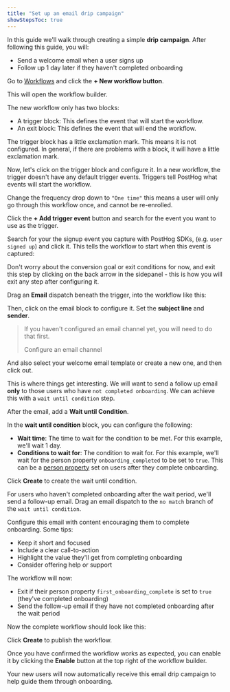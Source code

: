 ```yaml
---
title: "Set up an email drip campaign"
showStepsToc: true
---
```


<Beta />

In this guide we'll walk through creating a simple **drip campaign**. After following this guide, you will:
- Send a welcome email when a user signs up
- Follow up 1 day later if they haven't completed onboarding

<Steps>

<Step title="Create a workflow" badge="required">

Go to [Workflows](https://app.posthog.com/workflows/campaigns/new/workflow) and click the **+ New workflow button**.  

<ProductScreenshot
    imageLight="https://res.cloudinary.com/dmukukwp6/image/upload/w_1600,c_limit,q_auto,f_auto/messaging_new_campaign_light_c1f7b79b46.png"
    imageDark="https://res.cloudinary.com/dmukukwp6/image/upload/w_1600,c_limit,q_auto,f_auto/messaging_new_campaign_dark_6a4ea06e58.png"
    classes="rounded"
    alt="Click the New Workflow button"
/>

This will open the workflow builder. 

The new workflow only has two blocks:
- A trigger block: This defines the event that will start the workflow.
- An exit block: This defines the event that will end the workflow.

<ProductScreenshot
    imageLight="https://res.cloudinary.com/dmukukwp6/image/upload/w_1600,c_limit,q_auto,f_auto/new_campaign_light_acfabde4ca.png"
    imageDark="https://res.cloudinary.com/dmukukwp6/image/upload/w_1600,c_limit,q_auto,f_auto/new_campaign_dark_8ed34dd06e.png"
    classes="rounded"
    alt="Fresh workflow with trigger block"
/>

The trigger block has a little exclamation mark. This means it is not configured. In general, if there are problems with a block, it will have a little exclamation mark.

</Step>

<Step title="Set the trigger" badge="required">

Now, let's click on the trigger block and configure it. In a new workflow, the trigger doesn't have any default trigger events. Triggers tell PostHog what events will start the workflow.

Change the frequency drop down to `"One time"` this means a user will only go through this workflow once, and cannot be re-enrolled.

<ProductScreenshot
    imageLight="https://res.cloudinary.com/dmukukwp6/image/upload/q_auto,f_auto/frequency_trigger_ff50a0016d.png"
    imageDark="https://res.cloudinary.com/dmukukwp6/image/upload/q_auto,f_auto/frequency_trigger_ff50a0016d.png"
    classes="rounded"
    alt="Trigger warning that event is required"
/>

Click the **+ Add trigger event** button and search for the event you want to use as the trigger. 

Search for your the signup event you capture with PostHog SDKs, (e.g. `user signed up`) and click it. This tells the workflow to start when this event is captured:

<ProductScreenshot
    imageLight="https://res.cloudinary.com/dmukukwp6/image/upload/c_crop,g_north,h_0.9,w_1.0/w_1600,c_limit,q_auto,f_auto/messaging_new_campaign_event_select_light_a08c890a53.png"
    imageDark="https://res.cloudinary.com/dmukukwp6/image/upload/c_crop,g_north,h_0.9,w_1.0/w_1600,c_limit,q_auto,f_auto/messaging_new_campaign_event_select_dark_be58972ba1.png"
    classes="rounded"
    alt="Trigger event configuration"
/>

Don't worry about the conversion goal or exit conditions for now, and exit this step by clicking on the back arrow in the sidepanel - this is how you will exit any step after configuring it.

<ProductScreenshot
    imageLight="https://res.cloudinary.com/dmukukwp6/image/upload/c_crop,h_0.3,w_0.4,x_0.25,y_0.13/messaging_new_campaign_event_select_light_a08c890a53.png"
    imageDark="https://res.cloudinary.com/dmukukwp6/image/upload/c_crop,h_0.3,w_0.4,x_0.25,y_0.13/w_1600,c_limit,q_auto,f_auto/messaging_new_campaign_event_select_dark_be58972ba1.png"
    classes="rounded"
    alt="Back arrow in sidepanel"
/>

</Step>

<Step title="Send the first email" badge="required">

Drag an **Email** dispatch beneath the trigger, into the workflow like this:
<ProductScreenshot
    imageLight="https://res.cloudinary.com/dmukukwp6/image/upload/w_1600,c_limit,q_auto,f_auto/new_email_light_98795f1414.png"
    imageDark="https://res.cloudinary.com/dmukukwp6/image/upload/w_1600,c_limit,q_auto,f_auto/new_email_dark_e2811207c7.png"
    classes="rounded"
    alt="Dragging email dispatch"
/>

Then, click on the email block to configure it. Set the **subject line** and **sender**.

<ProductScreenshot
    imageLight="https://res.cloudinary.com/dmukukwp6/image/upload/w_1600,c_limit,q_auto,f_auto/configure_email_template_light_ed7a551fec.png"
    imageDark="https://res.cloudinary.com/dmukukwp6/image/upload/w_1600,c_limit,q_auto,f_auto/configure_email_template_dark_a58f62c95f.png"
    classes="rounded"
    alt="Configure email template"
/>

> If you haven't configured an email channel yet, you will need to do that first.
> 
> <CallToAction className="mb-4" type="primary" to="/docs/workflows/configure-channels">
>   Configure an email channel
> </CallToAction>
> 

And also select your welcome email template or create a new one, and then click out.

<ProductScreenshot
    imageLight="https://res.cloudinary.com/dmukukwp6/image/upload/w_1600,c_limit,q_auto,f_auto/email_template_editor_811f405d88.png"
    imageDark="https://res.cloudinary.com/dmukukwp6/image/upload/w_1600,c_limit,q_auto,f_auto/email_template_editor_dark_24acb77e74.png"
    classes="rounded"
    alt="Email template selection"
/>

</Step>

<Step title="Wait until condition branch" badge="required">

This is where things get interesting. We will want to send a follow up email **only** to those users who have `not completed onboarding`. We can achieve this with a `wait until condition` step.

After the email, add a **Wait until Condition**.  

<ProductScreenshot
    imageLight="https://res.cloudinary.com/dmukukwp6/image/upload/w_1600,c_limit,q_auto,f_auto/us_posthog_com_project_198052_messaging_campaigns_new_workflow_mode_build_and_node_action_wait_until_condition_bf71d044_c8e3_439f_88ed_39144053dc6c_11e113cc7a.png"
    imageDark="https://res.cloudinary.com/dmukukwp6/image/upload/w_1600,c_limit,q_auto,f_auto/us_posthog_com_project_198052_messaging_campaigns_new_workflow_mode_build_and_node_action_wait_until_condition_bf71d044_c8e3_439f_88ed_39144053dc6c_1_0b01bed325.png"
    classes="rounded"
    alt="Adding wait until condition"
/>

In the **wait until condition** block, you can configure the following:
- **Wait time**: The time to wait for the condition to be met. For this example, we'll wait 1 day.
- **Conditions to wait for**: The condition to wait for. For this example, we'll wait for the person property `onboarding_completed` to be set to `true`. This can be a [person property](/docs/product-analytics/person-properties) set on users after they complete onboarding. 

Click **Create** to create the wait until condition.

</Step>

<Step title="Add follow up email" badge="required">

For users who haven't completed onboarding after the wait period, we'll send a follow-up email. Drag an email dispatch to the `no match` branch of the `wait until condition`.

<ProductScreenshot
    imageLight="https://res.cloudinary.com/dmukukwp6/image/upload/w_1600,c_limit,q_auto,f_auto/add_condition_email_light_e9e592cb19.png"
    imageDark="https://res.cloudinary.com/dmukukwp6/image/upload/w_1600,c_limit,q_auto,f_auto/add_condition_email_dark_0b6917818c.png"
    classes="rounded"
    alt="Adding follow up email"
/>

Configure this email with content encouraging them to complete onboarding. Some tips:

- Keep it short and focused
- Include a clear call-to-action
- Highlight the value they'll get from completing onboarding
- Consider offering help or support

The workflow will now:
- Exit if their person property `first_onboarding_complete` is set to `true` (they've completed onboarding)
- Send the follow-up email if they have not completed onboarding after the wait period

</Step>

<Step title="Review and launch" badge="required">

Now the complete workflow should look like this:

<ProductScreenshot
    imageLight="https://res.cloudinary.com/dmukukwp6/image/upload/w_2000,c_limit,q_auto,f_auto/email_drip_overview_light_a84567a8f9.png"
    imageDark="https://res.cloudinary.com/dmukukwp6/image/upload/w_2000,c_limit,q_auto,f_auto/email_drip_overview_dark_2bb57406d6.png"
    classes="rounded"
    alt="Complete drip campaign workflow"
/>

Click **Create** to publish the workflow. 

</Step>

<Step title="Enable the workflow" badge="required">

Once you have confirmed the workflow works as expected, you can enable it by clicking the **Enable** button at the top right of the workflow builder.

Your new users will now automatically receive this email drip campaign to help guide them through onboarding.

</Step>

</Steps>